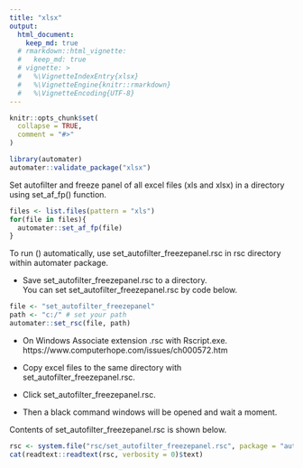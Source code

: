 ```yaml
---
title: "xlsx"
output: 
  html_document:
    keep_md: true
  # rmarkdown::html_vignette:
  #   keep_md: true
  # vignette: >
  #   %\VignetteIndexEntry{xlsx}
  #   %\VignetteEngine{knitr::rmarkdown}
  #   %\VignetteEncoding{UTF-8}
---
```


```r
knitr::opts_chunk$set(
  collapse = TRUE,
  comment = "#>"
)
```

```r
library(automater)
automater::validate_package("xlsx")
```


Set autofilter and freeze panel of all excel files (xls and xlsx) in a directory using set_af_fp() function.

```r
files <- list.files(pattern = "xls")
for(file in files){
  automater::set_af_fp(file)
}
```


To run () automatically, use set_autofilter_freezepanel.rsc in rsc directory within automater package.   

- Save set_autofilter_freezepanel.rsc to a directory.    
  You can set set_autofilter_freezepanel.rsc by code below.    

```r
file <- "set_autofilter_freezepanel"
path <- "c:/" # set your path
automater::set_rsc(file, path)
```

- On Windows Associate extension .rsc with Rscript.exe.    
  https://www.computerhope.com/issues/ch000572.htm    


- Copy excel files to the same directory with set_autofilter_freezepanel.rsc.   
- Click set_autofilter_freezepanel.rsc.   
- Then a black command windows will be opened and wait a moment.   

Contents of set_autofilter_freezepanel.rsc is shown below. 

```r
rsc <- system.file("rsc/set_autofilter_freezepanel.rsc", package = "automater")
cat(readtext::readtext(rsc, verbosity = 0)$text)
```
